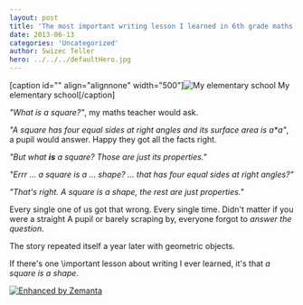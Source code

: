 ```yaml
---
layout: post
title: 'The most important writing lesson I learned in 6th grade maths class'
date: 2013-06-13
categories: 'Uncategorized'
author: Swizec Teller
hero: ../../../defaultHero.jpg
---
```

\[caption id="" align="alignnone" width="500"]![My elementary school](https://www.filepicker.io/api/file/0H71ZANRNWT3G7eWWJId "My elementary school") My elementary school\[/caption]



_"What is a square?"_, my maths teacher would ask.



_"A square has four equal sides at right angles and its surface area is a\*a"_, a pupil would answer. Happy they got all the facts right.



_"But what **is** a square? Those are just its properties."_



_"Errr ... a square is a ... shape? ... that has four equal sides at right angles?"_



_"That's right. A square is a shape, the rest are just properties."_



Every single one of us got that wrong. Every single time. Didn't matter if you were a straight A pupil or barely scraping by, everyone forgot to _answer the question_.



The story repeated itself a year later with geometric objects.



If there's one \\important lesson about writing I ever learned, it's that _a square is a shape_.

[![Enhanced by Zemanta](http://img.zemanta.com/zemified_e.png?x-id=eef63233-86c9-48cf-8906-4153001d674e)](http://www.zemanta.com/?px "Enhanced by Zemanta")